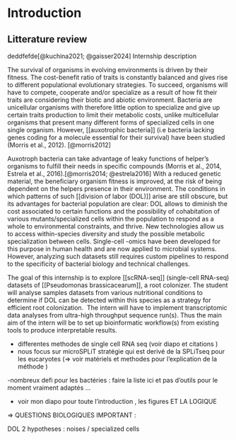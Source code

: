 # Introduction {#sec-intro}

## Litterature review

deddfefde[@kuchina2021; @gaisser2024] Internship description

The survival of organisms in evolving environments is driven by their fitness. The cost-benefit ratio of traits is constantly balanced and gives rise to different populational evolutionary strategies. To succeed, organisms will have to compete, cooperate and/or specialize as a result of how fit their traits are considering their biotic and abiotic environment. Bacteria are unicellular organisms with therefore little option to specialize and give up certain traits production to limit their metabolic costs, unlike multicellular organisms that present many different forms of specialized cells in one single organism. However, \[\[auxotrophic bacteria\]\] (i.e bacteria lacking genes coding for a molecule essential for their survival) have been studied (Morris et al., 2012). [@morris2012]

Auxotroph bacteria can take advantage of leaky functions of helper’s organisms to fulfill their needs in specific compounds (Morris et al., 2014, Estrela et al., 2016).[@morris2014; @estrela2016] With a reduced genetic material, the beneficiary organism fitness is improved, at the risk of being dependent on the helpers presence in their environment. The conditions in which patterns of such \[\[division of labor (DOL)\]\] arise are still obscure, but its advantages for bacterial population are clear: DOL allows to diminish the cost associated to certain functions and the possibility of cohabitation of various mutants/specialized cells within the population to respond as a whole to environmental constraints, and thrive. New technologies allow us to access within-species diversity and study the possible metabolic specialization between cells. Single-cell -omics have been developed for this purpose in human health and are now applied to microbial systems. However, analyzing such datasets still requires custom pipelines to respond to the specificity of bacterial biology and technical challenges.

The goal of this internship is to explore \[\[scRNA-seq\]\] (single-cell RNA-seq) datasets of \[\[Pseudomonas brassicacearum\]\], a root colonizer. The student will analyse samples datasets from various nutritional conditions to determine if DOL can be detected within this species as a strategy for efficient root colonization.  The intern will have to implement transcriptomic data analyses from ultra-high throughput sequence run(s). Thus the main aim of the intern will be to set up bioinformatic workflow(s) from existing tools to produce interpretable results.


- differentes methodes de single cell RNA seq (voir diapo et citations )
- nous focus sur microSPLiT stratégie qui est derivé de la SPLiTseq pour les eucaryotes  (=> voir matériels et methodes pour l'explication de la méthode )

-nombreux defi pour les bactéries  : faire la liste ici 
et pas d'outils pour le moment vraiment adaptés ... 

- voir mon diapo pour toute l'introduction , les figures ET LA LOGIQUE 



=> QUESTIONS BIOLOGIQUES IMPORTANT :

DOL 
2 hypotheses : noises / specialized cells 
